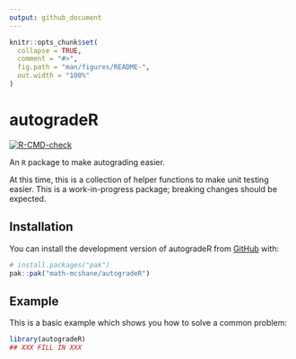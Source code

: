 ```yaml
---
output: github_document
---
```


<!-- README.md is generated from README.Rmd. Please edit that file -->

<!-- You'll still need to render `README.Rmd` regularly, to keep `README.md` up-to-date. `devtools::build_readme()` is handy for this. -->

```r
knitr::opts_chunk$set(
  collapse = TRUE,
  comment = "#>",
  fig.path = "man/figures/README-",
  out.width = "100%"
)
```

# autogradeR

<!-- badges: start -->
[![R-CMD-check](https://github.com/math-mcshane/autogradeR/actions/workflows/R-CMD-check.yaml/badge.svg)](https://github.com/math-mcshane/autogradeR/actions/workflows/R-CMD-check.yaml)
<!-- badges: end -->

An `R` package to make autograding easier. 

At this time, this is a collection of helper functions to make unit testing easier. This is a work-in-progress package; breaking changes should be expected. 


## Installation

You can install the development version of autogradeR from [GitHub](https://github.com/) with:

``` r
# install.packages("pak")
pak::pak("math-mcshane/autogradeR")
```

## Example

This is a basic example which shows you how to solve a common problem:

```r
library(autogradeR)
## XXX FILL IN XXX
```



